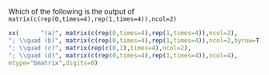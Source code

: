 Which of the following is the output of ```matrix(c(rep(0,times=4),rep(1,times=4)),ncol=2)```

```r
xx(      "(a)", matrix(c(rep(0,times=4),rep(1,times=4)),ncol=2),
"; \\quad (b)", matrix(c(rep(0,times=4),rep(1,times=4)),ncol=2,byrow=T),
"; \\quad (c)", matrix(rep(c(0,1),times=4),ncol=2),
"; \\quad (d)", matrix(c(rep(0,times=4),rep(1,times=4)),ncol=4),
mtype="bmatrix",digits=0)
```

